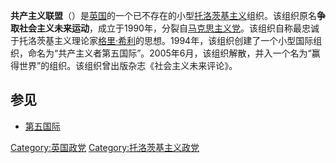 {{about|1990年－2005年存在的托洛茨基主义组织|1988年成立的共产主义组织|共产主义联盟 (英国)}}
'''共产主义联盟'''（{{lang-en|Communist League}}）是[[英国|英国]]的一个已不存在的小型[[托洛茨基主义|托洛茨基主义]]组织。该组织原名'''争取社会主义未来运动'''，成立于1990年，分裂自[[马克思主义党|马克思主义党]]。该组织自称最忠诚于托洛茨基主义理论家[[格里·希利|格里·希利]]的思想。1994年，该组织创建了一个小型国际组织，命名为“共产主义者第五国际”。2005年6月，该组织解散，并入一个名为“赢得世界”的组织。该组织曾出版杂志《社会主义未来评论》。

== 参见 ==
*[[第五国际|第五国际]]

[[Category:英国政党|Category:英国政党]]
[[Category:托洛茨基主义政党|Category:托洛茨基主义政党]]